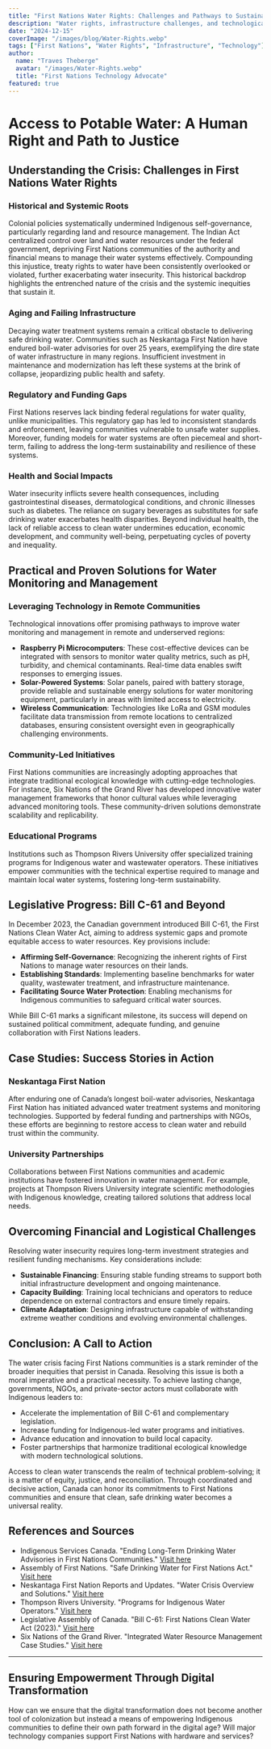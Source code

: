 ```yaml
---
title: "First Nations Water Rights: Challenges and Pathways to Sustainable Solutions"
description: "Water rights, infrastructure challenges, and technological solutions for First Nations communities in Canada"
date: "2024-12-15"
coverImage: "/images/blog/Water-Rights.webp"
tags: ["First Nations", "Water Rights", "Infrastructure", "Technology"]
author:
  name: "Traves Theberge"
  avatar: "/images/Water-Rights.webp"
  title: "First Nations Technology Advocate"
featured: true
---
```


# Access to Potable Water: A Human Right and Path to Justice

## Understanding the Crisis: Challenges in First Nations Water Rights

### Historical and Systemic Roots
Colonial policies systematically undermined Indigenous self-governance, particularly regarding land and resource management. The Indian Act centralized control over land and water resources under the federal government, depriving First Nations communities of the authority and financial means to manage their water systems effectively. Compounding this injustice, treaty rights to water have been consistently overlooked or violated, further exacerbating water insecurity. This historical backdrop highlights the entrenched nature of the crisis and the systemic inequities that sustain it.

### Aging and Failing Infrastructure
Decaying water treatment systems remain a critical obstacle to delivering safe drinking water. Communities such as Neskantaga First Nation have endured boil-water advisories for over 25 years, exemplifying the dire state of water infrastructure in many regions. Insufficient investment in maintenance and modernization has left these systems at the brink of collapse, jeopardizing public health and safety.

### Regulatory and Funding Gaps
First Nations reserves lack binding federal regulations for water quality, unlike municipalities. This regulatory gap has led to inconsistent standards and enforcement, leaving communities vulnerable to unsafe water supplies. Moreover, funding models for water systems are often piecemeal and short-term, failing to address the long-term sustainability and resilience of these systems.

### Health and Social Impacts
Water insecurity inflicts severe health consequences, including gastrointestinal diseases, dermatological conditions, and chronic illnesses such as diabetes. The reliance on sugary beverages as substitutes for safe drinking water exacerbates health disparities. Beyond individual health, the lack of reliable access to clean water undermines education, economic development, and community well-being, perpetuating cycles of poverty and inequality.

## Practical and Proven Solutions for Water Monitoring and Management

### Leveraging Technology in Remote Communities
Technological innovations offer promising pathways to improve water monitoring and management in remote and underserved regions:

- **Raspberry Pi Microcomputers**: These cost-effective devices can be integrated with sensors to monitor water quality metrics, such as pH, turbidity, and chemical contaminants. Real-time data enables swift responses to emerging issues.
- **Solar-Powered Systems**: Solar panels, paired with battery storage, provide reliable and sustainable energy solutions for water monitoring equipment, particularly in areas with limited access to electricity.
- **Wireless Communication**: Technologies like LoRa and GSM modules facilitate data transmission from remote locations to centralized databases, ensuring consistent oversight even in geographically challenging environments.

### Community-Led Initiatives
First Nations communities are increasingly adopting approaches that integrate traditional ecological knowledge with cutting-edge technologies. For instance, Six Nations of the Grand River has developed innovative water management frameworks that honor cultural values while leveraging advanced monitoring tools. These community-driven solutions demonstrate scalability and replicability.

### Educational Programs
Institutions such as Thompson Rivers University offer specialized training programs for Indigenous water and wastewater operators. These initiatives empower communities with the technical expertise required to manage and maintain local water systems, fostering long-term sustainability.

## Legislative Progress: Bill C-61 and Beyond
In December 2023, the Canadian government introduced Bill C-61, the First Nations Clean Water Act, aiming to address systemic gaps and promote equitable access to water resources. Key provisions include:

- **Affirming Self-Governance**: Recognizing the inherent rights of First Nations to manage water resources on their lands.
- **Establishing Standards**: Implementing baseline benchmarks for water quality, wastewater treatment, and infrastructure maintenance.
- **Facilitating Source Water Protection**: Enabling mechanisms for Indigenous communities to safeguard critical water sources.

While Bill C-61 marks a significant milestone, its success will depend on sustained political commitment, adequate funding, and genuine collaboration with First Nations leaders.

## Case Studies: Success Stories in Action

### Neskantaga First Nation
After enduring one of Canada’s longest boil-water advisories, Neskantaga First Nation has initiated advanced water treatment systems and monitoring technologies. Supported by federal funding and partnerships with NGOs, these efforts are beginning to restore access to clean water and rebuild trust within the community.

### University Partnerships
Collaborations between First Nations communities and academic institutions have fostered innovation in water management. For example, projects at Thompson Rivers University integrate scientific methodologies with Indigenous knowledge, creating tailored solutions that address local needs.

## Overcoming Financial and Logistical Challenges
Resolving water insecurity requires long-term investment strategies and resilient funding mechanisms. Key considerations include:

- **Sustainable Financing**: Ensuring stable funding streams to support both initial infrastructure development and ongoing maintenance.
- **Capacity Building**: Training local technicians and operators to reduce dependence on external contractors and ensure timely repairs.
- **Climate Adaptation**: Designing infrastructure capable of withstanding extreme weather conditions and evolving environmental challenges.

## Conclusion: A Call to Action
The water crisis facing First Nations communities is a stark reminder of the broader inequities that persist in Canada. Resolving this issue is both a moral imperative and a practical necessity. To achieve lasting change, governments, NGOs, and private-sector actors must collaborate with Indigenous leaders to:

- Accelerate the implementation of Bill C-61 and complementary legislation.
- Increase funding for Indigenous-led water programs and initiatives.
- Advance education and innovation to build local capacity.
- Foster partnerships that harmonize traditional ecological knowledge with modern technological solutions.

Access to clean water transcends the realm of technical problem-solving; it is a matter of equity, justice, and reconciliation. Through coordinated and decisive action, Canada can honor its commitments to First Nations communities and ensure that clean, safe drinking water becomes a universal reality.

## References and Sources

- Indigenous Services Canada. "Ending Long-Term Drinking Water Advisories in First Nations Communities." [Visit here](https://www.sac-isc.gc.ca)
- Assembly of First Nations. "Safe Drinking Water for First Nations Act." [Visit here](https://www.afn.ca)
- Neskantaga First Nation Reports and Updates. "Water Crisis Overview and Solutions." [Visit here](https://www.neskantaga.ca)
- Thompson Rivers University. "Programs for Indigenous Water Operators." [Visit here](https://www.tru.ca)
- Legislative Assembly of Canada. "Bill C-61: First Nations Clean Water Act (2023)." [Visit here](https://www.parl.ca)
- Six Nations of the Grand River. "Integrated Water Resource Management Case Studies." [Visit here](https://www.sixnations.ca)

---

## Ensuring Empowerment Through Digital Transformation

How can we ensure that the digital transformation does not become another tool of colonization but instead a means of empowering Indigenous communities to define their own path forward in the digital age? Will major technology companies support First Nations with hardware and services?
